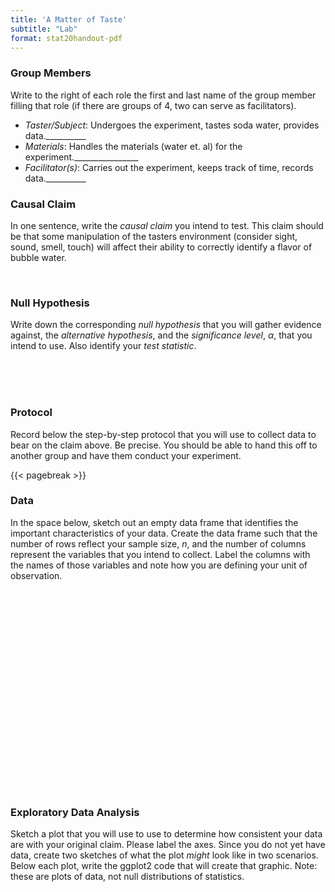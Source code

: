 ```yaml
---
title: 'A Matter of Taste'
subtitle: "Lab"
format: stat20handout-pdf
---
```


### Group Members
Write to the right of each role the first and last name of the group member filling that role (if there are groups of 4, two can serve as facilitators).

- *Taster/Subject*: Undergoes the experiment, tastes soda water, provides data.__________
- *Materials*: Handles the materials (water et. al) for the experiment.________________
- *Facilitator(s)*: Carries out the experiment, keeps track of time, records data.__________

### Causal Claim

In one sentence, write the _causal claim_ you intend to test. This claim should be that some manipulation of the tasters environment (consider sight, sound, smell, touch) will affect their ability to correctly identify a flavor of bubble water. 

\

### Null Hypothesis 

Write down the corresponding _null hypothesis_ that you will gather evidence against, the _alternative hypothesis_, and the _significance level_, $\alpha$, that you intend to use. Also identify your _test statistic_.

\
\
\

### Protocol

Record below the step-by-step protocol that you will use to collect data to bear on the claim above. Be precise. You should be able to hand this off to another group and have them conduct your experiment.

{{< pagebreak >}}

### Data

In the space below, sketch out an empty data frame that identifies the important characteristics of your data. Create the data frame such that the number of rows reflect your sample size, $n$, and the number of columns represent the variables that you intend to collect. Label the columns with the names of those variables and note how you are defining your unit of observation.

\
\
\
\
\
\
\
\
\
\
\
\
\
\
\
\
\
\
\

### Exploratory Data Analysis

Sketch a plot that you will use to use to determine how consistent your data are with your original claim. Please label the axes. Since you do not yet have data, create two sketches of what the plot *might* look like in two scenarios. Below each plot, write  the ggplot2 code that will create that graphic. Note: these are plots of data, not null distributions of statistics.

\setlength{\tabcolsep}{35pt}
\begin{table*}[h]
  \centering
  \begin{tabular}{lr}
\emph{Scenario 1: Data supports claim} & \emph{Scenario 2: Data does not support claim}
  \end{tabular}
\end{table*}


